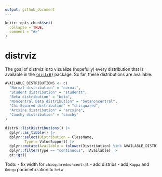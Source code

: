 ```yaml
---
output: github_document
---
```


<!-- README.md is generated from README.Rmd. Please edit that file -->

```r
knitr::opts_chunk$set(
  collapse = TRUE,
  comment = "#>"
)
```

# distrviz

<!-- badges: start -->
<!-- badges: end -->

The goal of distrviz is to vizualize (hopefully) every distribution that is 
available in the [`{distr6}`](https://github.com/xoopR/distr6) package. So far,
these distributions are available:

```r
AVAILABLE_DISTRIBUTIONS <- c(
  "Normal distribution" = "normal",
  "Student distribution" = "studentt",
  "Beta distribution" = "beta",
  "Noncentral Beta distribution" = "betanoncentral",
  "Chi-Squared distribution" = "chisquared",
  "Arcsine distribution" = "arcsine",
  "Cauchy distribution" = "cauchy"
)
```

```r
distr6::listDistributions() |> 
  dplyr::as_tibble() |> 
  dplyr::select(Distribution = ClassName,
         Type = ValueSupport) |> 
  dplyr::mutate(Available = tolower(Distribution) %in% AVAILABLE_DISTRIBUTIONS) |> 
  dplyr::filter(Type == "continuous", !Available) |>
  gt::gt()
```

Todo:
 - fix width for `chisquarednoncentral`
 - add distribs
 - add `Kappa` and `Omega` parametrization to `beta`
